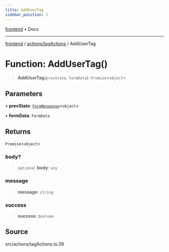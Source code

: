 ```yaml
---
title: AddUserTag
sidebar_position: 1
---
```


[frontend](../../..) • Docs

***

[frontend](../../..) / [actions/tagActions](..) / AddUserTag

# Function: AddUserTag()

> **AddUserTag**(`prevState`, `formData`): `Promise`\<`object`\>

## Parameters

• **prevState**: [`FormResponse`](../../../types/return.type/interfaces/FormResponse)\<`object`\>

• **formData**: `FormData`

## Returns

`Promise`\<`object`\>

### body?

> `optional` **body**: `any`

### message

> **message**: `string`

### success

> **success**: `boolean`

## Source

src/actions/tagActions.ts:39
